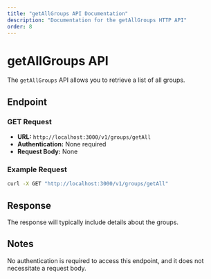 ```yaml
---
title: "getAllGroups API Documentation"
description: "Documentation for the getAllGroups HTTP API"
order: 8
---
```


# getAllGroups API

The `getAllGroups` API allows you to retrieve a list of all groups.

## Endpoint

### GET Request

- **URL:** `http://localhost:3000/v1/groups/getAll`
- **Authentication:** None required
- **Request Body:** None

### Example Request

```sh
curl -X GET "http://localhost:3000/v1/groups/getAll"
```

## Response

The response will typically include details about the groups.

## Notes

No authentication is required to access this endpoint, and it does not necessitate a request body.